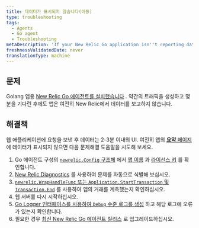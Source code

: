 ```yaml
---
title: 데이터가 표시되지 않습니다(이동)
type: troubleshooting
tags:
  - Agents
  - Go agent
  - Troubleshooting
metaDescription: 'If your New Relic Go application isn''t reporting data, follow these troubleshooting tips.'
freshnessValidatedDate: never
translationType: machine
---
```


## 문제

Golang 앱용 [New Relic Go 에이전트를 설치했습니다](/docs/agents/go-agent/get-started/install-new-relic-go) . 약간의 트래픽을 생성하고 몇 분을 기다린 후에도 앱은 여전히 New Relic에서 데이터를 보고하지 않습니다.

## 해결책

웹 애플리케이션에 요청을 보낸 후 데이터는 <InlinePopover type="apm"/>2-3분 이내의 UI. 여전히 앱의 [**요약** 페이지](/docs/apm/applications-menu/monitoring/apm-overview-page)에 데이터가 표시되지 않으면 다음 문제해결 도움말을 시도해 보세요.

1. Go 에이전트 구성의 [`newrelic.Config` 구조체](/docs/agents/go-agent/instrumentation/go-agent-configuration) 에서 [앱 이름](/docs/agents/go-agent/instrumentation/go-agent-configuration#app-name) 과 [라이선스 키](/docs/agents/go-agent/instrumentation/go-agent-configuration#license) 를 확인합니다.
2. [New Relic Diagnostics](/docs/agents/manage-apm-agents/troubleshooting/new-relic-diagnostics) 를 사용하여 문제를 자동으로 식별해 보십시오.
3. [`newrelic.WrapHandleFunc` 또는 `Application.StartTransaction` 및 `Transaction.End`](/docs/agents/go-agent/get-started/instrument-go-transactions) 를 사용하여 앱의 거래를 계측했는지 확인하십시오.
4. 웹 서버를 다시 시작하십시오.
5. [Go Logger 인터페이스를 사용하여 `Debug` 수준 로그를 생성](/docs/agents/go-agent/instrumentation/go-agent-logging) 하고 해당 로그에 오류가 있는지 확인합니다.
6. 필요한 경우 [최신 New Relic Go 에이전트 릴리스](/docs/release-notes/agent-release-notes/go-release-notes) 로 업그레이드하십시오.